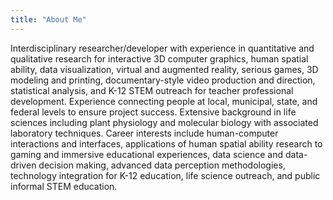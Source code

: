 ```yaml
---
title: "About Me"
---
```



<div class="bg-img"></div>
Interdisciplinary researcher/developer with experience in quantitative and qualitative research for interactive 3D computer graphics, human spatial ability, data visualization, virtual and augmented reality, serious games, 3D modeling and printing, documentary-style video production and direction, statistical analysis, and K-12 STEM outreach for teacher professional development. Experience connecting people at local, municipal, state, and federal levels to ensure project success. Extensive background in life sciences including plant physiology and molecular biology with associated laboratory techniques. Career interests include human-computer interactions and interfaces, applications of human spatial ability research to gaming and immersive educational experiences, data science and data-driven decision making, advanced data perception methodologies, technology integration for K-12 education, life science outreach, and public informal STEM education.